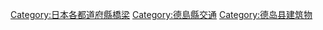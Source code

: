 {{日本行政區劃分類導航|橋梁}}
[[Category:日本各都道府縣橋梁|Category:日本各都道府縣橋梁]]
[[Category:德島縣交通|Category:德島縣交通]]
[[Category:德岛县建筑物|Category:德岛县建筑物]]